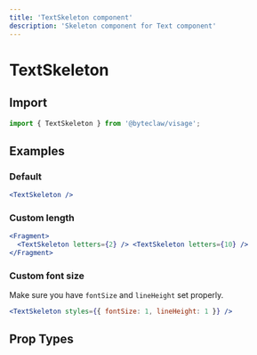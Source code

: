 ```yaml
---
title: 'TextSkeleton component'
description: 'Skeleton component for Text component'
---
```


# TextSkeleton

## Import

```js transpile=false
import { TextSkeleton } from '@byteclaw/visage';
```

## Examples

### Default

```jsx live
<TextSkeleton />
```

### Custom length

```jsx live
<Fragment>
  <TextSkeleton letters={2} /> <TextSkeleton letters={10} />
</Fragment>
```

### Custom font size

Make sure you have `fontSize` and `lineHeight` set properly.

```jsx live
<TextSkeleton styles={{ fontSize: 1, lineHeight: 1 }} />
```

## Prop Types

<PropTypes component="TextSkeleton" />
